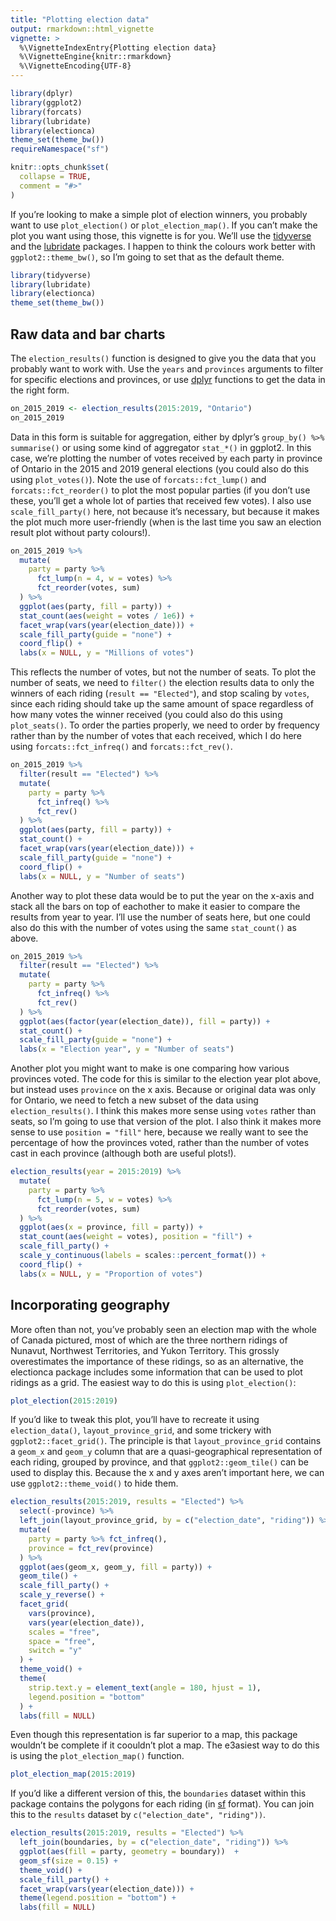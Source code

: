 ```yaml
---
title: "Plotting election data"
output: rmarkdown::html_vignette
vignette: >
  %\VignetteIndexEntry{Plotting election data}
  %\VignetteEngine{knitr::rmarkdown}
  %\VignetteEncoding{UTF-8}
---
```


```r
library(dplyr)
library(ggplot2)
library(forcats)
library(lubridate)
library(electionca)
theme_set(theme_bw())
requireNamespace("sf")

knitr::opts_chunk$set(
  collapse = TRUE,
  comment = "#>"
)
```

If you're looking to make a simple plot of election winners, you probably want to use `plot_election()` or `plot_election_map()`. If you can't make the plot you want using those, this vignette is for you. We'll use the [tidyverse](https://tidyverse.org/) and the [lubridate](https://lubridate.tidyverse.org/) packages. I happen to think the colours work better with `ggplot2::theme_bw()`, so I'm going to set that as the default theme.

```r
library(tidyverse)
library(lubridate)
library(electionca)
theme_set(theme_bw())
```

## Raw data and bar charts

The `election_results()` function is designed to give you the data that you probably want to work with. Use the `years` and `provinces` arguments to filter for specific elections and provinces, or use [dplyr](https://dplyr.tidyverse.org/) functions to get the data in the right form.

```r
on_2015_2019 <- election_results(2015:2019, "Ontario")
on_2015_2019
```

Data in this form is suitable for aggregation, either by dplyr's `group_by() %>% summarise()` or using some kind of aggregator `stat_*()` in ggplot2. In this case, we're plotting the number of votes received by each party in province of Ontario in the 2015 and 2019 general elections (you could also do this using `plot_votes()`). Note the use of `forcats::fct_lump()` and `forcats::fct_reorder()` to plot the most popular parties (if you don't use these, you'll get a whole lot of parties that received few votes). I also use `scale_fill_party()` here, not because it's necessary, but because it makes the plot much more user-friendly (when is the last time you saw an election result plot without party colours!).

```r
on_2015_2019 %>% 
  mutate(
    party = party %>% 
      fct_lump(n = 4, w = votes) %>% 
      fct_reorder(votes, sum)
  ) %>% 
  ggplot(aes(party, fill = party)) +
  stat_count(aes(weight = votes / 1e6)) +
  facet_wrap(vars(year(election_date))) +
  scale_fill_party(guide = "none") +
  coord_flip() +
  labs(x = NULL, y = "Millions of votes")
```

This reflects the number of votes, but not the number of seats. To plot the number of seats, we need to `filter()` the election results data to only the winners of each riding (`result == "Elected"`), and stop scaling by `votes`, since each riding should take up the same amount of space regardless of how many votes the winner received (you could also do this using `plot_seats()`. To order the parties properly, we need to order by frequency rather than by the number of votes that each received, which I do here using `forcats::fct_infreq()` and `forcats::fct_rev()`.

```r
on_2015_2019 %>% 
  filter(result == "Elected") %>% 
  mutate(
    party = party %>% 
      fct_infreq() %>% 
      fct_rev()
  ) %>% 
  ggplot(aes(party, fill = party)) +
  stat_count() +
  facet_wrap(vars(year(election_date))) +
  scale_fill_party(guide = "none") +
  coord_flip() +
  labs(x = NULL, y = "Number of seats")
```

Another way to plot these data would be to put the year on the x-axis and stack all the bars on top of eachother to make it easier to compare the results from year to year. I'll use the number of seats here, but one could also do this with the number of votes using the same `stat_count()` as above.

```r
on_2015_2019 %>% 
  filter(result == "Elected") %>% 
  mutate(
    party = party %>% 
      fct_infreq() %>% 
      fct_rev()
  ) %>% 
  ggplot(aes(factor(year(election_date)), fill = party)) +
  stat_count() +
  scale_fill_party(guide = "none") +
  labs(x = "Election year", y = "Number of seats")
```

Another plot you might want to make is one comparing how various provinces voted. The code for this is similar to the election year plot above, but instead uses `province` on the x axis. Because or original data was only for Ontario, we need to fetch a new subset of the data using `election_results()`. I think this makes more sense using `votes` rather than seats, so I'm going to use that version of the plot. I also think it makes more sense to use `position = "fill"` here, because we really want to see the percentage of how the provinces voted, rather than the number of votes cast in each province (although both are useful plots!).

```r
election_results(year = 2015:2019) %>% 
  mutate(
    party = party %>% 
      fct_lump(n = 5, w = votes) %>% 
      fct_reorder(votes, sum) 
  ) %>% 
  ggplot(aes(x = province, fill = party)) +
  stat_count(aes(weight = votes), position = "fill") +
  scale_fill_party() +
  scale_y_continuous(labels = scales::percent_format()) +
  coord_flip() +
  labs(x = NULL, y = "Proportion of votes")
```

## Incorporating geography

More often than not, you've probably seen an election map with the whole of Canada pictured, most of which are the three northern ridings of Nunavut, Northwest Territories, and Yukon Territory. This grossly overestimates the importance of these ridings, so as an alternative, the electionca package includes some information that can be used to plot ridings as a grid. The easiest way to do this is using `plot_election()`:

```r
plot_election(2015:2019)
```

If you'd like to tweak this plot, you'll have to recreate it using `election_data()`, `layout_province_grid`, and some trickery with `ggplot2::facet_grid()`. The principle is that `layout_province_grid` contains a `geom_x` and `geom_y` column that are a quasi-geographical representation of each riding, grouped by province, and that `ggplot2::geom_tile()` can be used to display this. Because the x and y axes aren't important here, we can use `ggplot2::theme_void()` to hide them.

```r
election_results(2015:2019, results = "Elected") %>% 
  select(-province) %>% 
  left_join(layout_province_grid, by = c("election_date", "riding")) %>% 
  mutate(
    party = party %>% fct_infreq(),
    province = fct_rev(province)
  ) %>% 
  ggplot(aes(geom_x, geom_y, fill = party)) +
  geom_tile() +
  scale_fill_party() +
  scale_y_reverse() +
  facet_grid(
    vars(province), 
    vars(year(election_date)),
    scales = "free", 
    space = "free",
    switch = "y"
  ) +
  theme_void() +
  theme(
    strip.text.y = element_text(angle = 180, hjust = 1),
    legend.position = "bottom"
  ) +
  labs(fill = NULL)
```

Even though this representation is far superior to a map, this package wouldn't be complete if it coouldn't plot a map. The e3asiest way to do this is using the `plot_election_map()` function.

```r
plot_election_map(2015:2019)
```

If you'd like a different version of this, the `boundaries` dataset within this package contains the polygons for each riding (in [sf](https://r-spatial.github.io/sf/) format). You can join this to the `results` dataset by `c("election_date", "riding"))`.

```r
election_results(2015:2019, results = "Elected") %>%
  left_join(boundaries, by = c("election_date", "riding")) %>%
  ggplot(aes(fill = party, geometry = boundary))  +
  geom_sf(size = 0.15) +
  theme_void() +
  scale_fill_party() +
  facet_wrap(vars(year(election_date))) +
  theme(legend.position = "bottom") +
  labs(fill = NULL)
```
